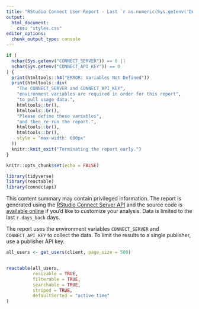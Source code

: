```yaml
---
title: "RStudio Connect User Report - Last `r as.numeric(Sys.getenv('DAYSBACK', 365))` Days"
output:
  html_document:
    css: "styles.css"
editor_options: 
  chunk_output_type: console
---
```

```r
if (
  nchar(Sys.getenv("CONNECT_SERVER")) == 0 ||
  nchar(Sys.getenv("CONNECT_API_KEY")) == 0
) {
  print(htmltools::h4("ERROR: Variables Not Defined"))
  print(htmltools::div(
    "The CONNECT_SERVER and CONNECT_API_KEY",
    "environment variables are required in order for this report",
    "to pull usage data.",
    htmltools::br(),
    htmltools::br(),
    "Please define these variables",
    "and then re-run the report.",
    htmltools::br(),
    htmltools::br(),
    style = "max-width: 600px"
  ))
  knitr::knit_exit("Terminating the report early.")
}
```

```r
knitr::opts_chunk$set(echo = FALSE)

library(tidyverse)
library(reactable)
library(connectapi)

```


This content summary may contain privileged information. The report is generated
using the [RStudio Connect Server API](http://docs.rstudio.com/connect/api) and
the source code is [available online](https://github.com/sol-eng/connect-usage)
if you'd like to customize your analysis. Data is limited to the last `r
days_back` days.

The report uses the environment variables `CONNECT_SERVER` and `CONNECT_API_KEY`
to collect the data. To limit the results to a single publisher, use a publisher
API key.

```r
all_users <- get_users(client, page_size = 500)


reactable(all_users,
          resizable = TRUE,
          filterable = TRUE,
          searchable = TRUE,
          striped = TRUE,
          defaultSorted = "active_time"
) 
```

